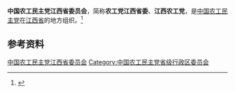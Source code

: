 {{Infobox PRCG
|机构名称 = 中国农工民主党江西省委员会
|标志1    =
|格言1    =
|届数     = 
|任期始   = 
|任期终   =
|职位1    = 主任委员
|人员1    = 
|职位2    = 副主任委员
|人员2    =
|人数2    =
|职位3    =
|人员3    =
|组织法规 = 中国农工民主党章程
|上级机构 = [[中国农工民主党中央委员会|中国农工民主党中央委员会]]
|机构类型 = [[民主党派|民主党派]][[中国一级行政区|省级行政区]][[委员会|委员会]]
|行政级别 = 正厅级
|场所1    = 
|地址1    = 
|邮编1    = 
|电话1    = 
|官网1    = {{url|http://www.jxngd.org.cn/}}
}}
'''中国农工民主党江西省委员会'''，简称'''农工党江西省委'''、'''江西农工党'''，是[[中国农工民主党|中国农工民主党]]在[[江西省|江西省]]的地方组织。<ref>{{Cite web|title=中国农工民主党章程|url=http://www.ngd.org.cn/gs/zc/20000.htm|accessdate=2020-09-02|work=中国农工民主党|archiveurl=https://web.archive.org/web/20200902135358/http://www.ngd.org.cn/gs/zc/20000.htm|archivedate=2020-09-02|dead-url=no}}</ref>

== 参考资料 ==
{{reflist}}

{{中华人民共和国各省级行政区|委员会|中国农工民主党|仅内地=yes}}

{{Authority control}}
[[Category:中国农工民主党江西省委员会|]]
[[Category:中国农工民主党省级行政区委员会|Category:中国农工民主党省级行政区委员会]]